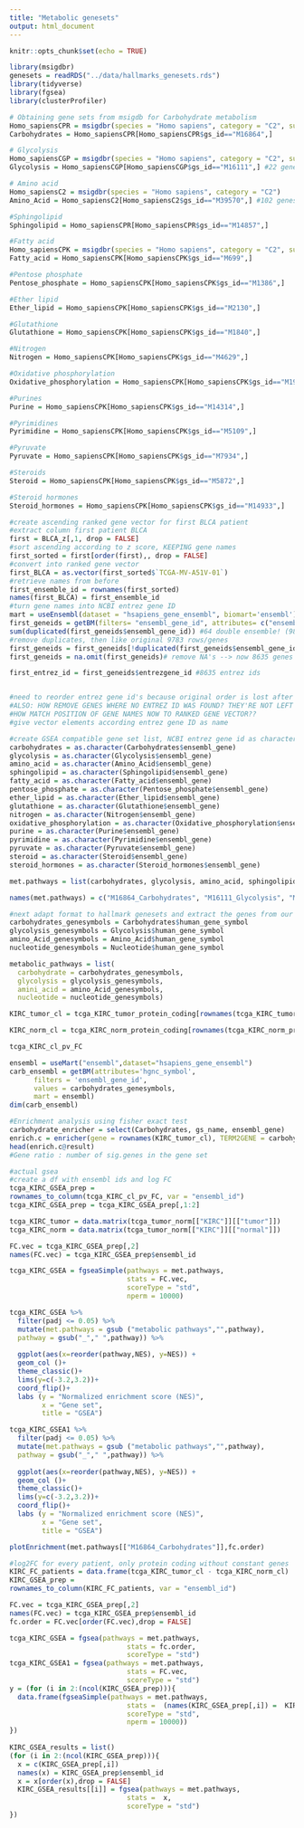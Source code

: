 ```yaml
---
title: "Metabolic genesets"
output: html_document
---
```


```r
knitr::opts_chunk$set(echo = TRUE)
```


```r
library(msigdbr)
genesets = readRDS("../data/hallmarks_genesets.rds")
library(tidyverse)
library(fgsea)
library(clusterProfiler)
```

```r
# Obtaining gene sets from msigdb for Carbohydrate metabolism
Homo_sapiensCPR = msigdbr(species = "Homo sapiens", category = "C2", subcategory  = "CP:REACTOME")
Carbohydrates = Homo_sapiensCPR[Homo_sapiensCPR$gs_id=="M16864",]

# Glycolysis
Homo_sapiensCGP = msigdbr(species = "Homo sapiens", category = "C2", subcategory  = "CGP")
Glycolysis = Homo_sapiensCGP[Homo_sapiensCGP$gs_id=="M16111",] #22 genes

# Amino acid 
Homo_sapiensC2 = msigdbr(species = "Homo sapiens", category = "C2")
Amino_Acid = Homo_sapiensC2[Homo_sapiensC2$gs_id=="M39570",] #102 genes

#Sphingolipid
Sphingolipid = Homo_sapiensCPR[Homo_sapiensCPR$gs_id=="M14857",]

#Fatty acid
Homo_sapiensCPK = msigdbr(species = "Homo sapiens", category = "C2", subcategory  = "CP:KEGG")
Fatty_acid = Homo_sapiensCPK[Homo_sapiensCPK$gs_id=="M699",]

#Pentose phosphate
Pentose_phosphate = Homo_sapiensCPK[Homo_sapiensCPK$gs_id=="M1386",]

#Ether lipid
Ether_lipid = Homo_sapiensCPK[Homo_sapiensCPK$gs_id=="M2130",]

#Glutathione
Glutathione = Homo_sapiensCPK[Homo_sapiensCPK$gs_id=="M1840",]

#Nitrogen
Nitrogen = Homo_sapiensCPK[Homo_sapiensCPK$gs_id=="M4629",]

#Oxidative phosphorylation
Oxidative_phosphorylation = Homo_sapiensCPK[Homo_sapiensCPK$gs_id=="M19540",]

#Purines
Purine = Homo_sapiensCPK[Homo_sapiensCPK$gs_id=="M14314",]

#Pyrimidines
Pyrimidine = Homo_sapiensCPK[Homo_sapiensCPK$gs_id=="M5109",]

#Pyruvate
Pyruvate = Homo_sapiensCPK[Homo_sapiensCPK$gs_id=="M7934",]

#Steroids
Steroid = Homo_sapiensCPK[Homo_sapiensCPK$gs_id=="M5872",]

#Steroid hormones
Steroid_hormones = Homo_sapiensCPK[Homo_sapiensCPK$gs_id=="M14933",]


```

```r
#create ascending ranked gene vector for first BLCA patient
#extract column first patient BLCA
first = BLCA_z[,1, drop = FALSE]
#sort ascending according to z score, KEEPING gene names
first_sorted = first[order(first),, drop = FALSE]
#convert into ranked gene vector
first_BLCA = as.vector(first_sorted$`TCGA-MV-A51V-01`)
#retrieve names from before
first_ensemble_id = rownames(first_sorted)
names(first_BLCA) = first_ensemble_id
#turn gene names into NCBI entrez gene ID
mart = useEnsembl(dataset = "hsapiens_gene_ensembl", biomart='ensembl')
first_geneids = getBM(filters= "ensembl_gene_id", attributes= c("ensembl_gene_id","entrezgene_id"),values= first_ensemble_id, mart= mart) #gives longer output vector than input???
sum(duplicated(first_geneids$ensembl_gene_id)) #64 double ensemble! (9847-9783 = 64)
#remove duplicates, then like original 9783 rows/genes
first_geneids = first_geneids[!duplicated(first_geneids$ensembl_gene_id),]
first_geneids = na.omit(first_geneids)# remove NA's --> now 8635 genes left

first_entrez_id = first_geneids$entrezgene_id #8635 entrez ids


#need to reorder entrez gene id's because original order is lost after biomart!
#ALSO: HOW REMOVE GENES WHERE NO ENTREZ ID WAS FOUND? THEY'RE NOT LEFT IN ENTREZ VECTOR!
#HOW MATCH POSITION OF GENE NAMES NOW TO RANKED GENE VECTOR??
#give vector elements according entrez gene ID as name

```

```r
#create GSEA compatible gene set list, NCBI entrez gene id as characters
carbohydrates = as.character(Carbohydrates$ensembl_gene)
glycolysis = as.character(Glycolysis$ensembl_gene)
amino_acid = as.character(Amino_Acid$ensembl_gene)
sphingolipid = as.character(Sphingolipid$ensembl_gene)
fatty_acid = as.character(Fatty_acid$ensembl_gene)
pentose_phosphate = as.character(Pentose_phosphate$ensembl_gene)
ether_lipid = as.character(Ether_lipid$ensembl_gene)
glutathione = as.character(Glutathione$ensembl_gene)
nitrogen = as.character(Nitrogen$ensembl_gene)
oxidative_phosphorylation = as.character(Oxidative_phosphorylation$ensembl_gene)
purine = as.character(Purine$ensembl_gene)
pyrimidine = as.character(Pyrimidine$ensembl_gene)
pyruvate = as.character(Pyruvate$ensembl_gene)
steroid = as.character(Steroid$ensembl_gene)
steroid_hormones = as.character(Steroid_hormones$ensembl_gene)

met.pathways = list(carbohydrates, glycolysis, amino_acid, sphingolipid, fatty_acid, pentose_phosphate, ether_lipid, glutathione, nitrogen, oxidative_phosphorylation, purine, pyrimidine, pyruvate, steroid, steroid_hormones)

names(met.pathways) = c("M16864_Carbohydrates", "M16111_Glycolysis", "M39570_Amino_acid", "M14857_Sphingolipid", "M699_Fatty_Acid", "M1386_Pentose_phosphate", "M2130_Ether_lipid", "M1840_Glutathione", "M4629_Nitrogen", "M19540_Oxidative_phosphorylation", "M14314_Purine", "M5109_Pyrimidine", "M7934_Pyruvate", "M5872_Steroid", "M14933_Steroid_hormones")
```



```r
#next adapt format to hallmark genesets and extract the genes from our filtered matrix
carbohydrates_genesymbols = Carbohydrates$human_gene_symbol
glycolysis_genesymbols = Glycolysis$human_gene_symbol
amino_Acid_genesymbols = Amino_Acid$human_gene_symbol
nucleotide_genesymbols = Nucleotide$human_gene_symbol

metabolic_pathways = list(
  carbohydrate = carbohydrates_genesymbols,
  glycolysis = glycolysis_genesymbols,
  amini_acid = amino_Acid_genesymbols,
  nucleotide = nucleotide_genesymbols)

```


```r
KIRC_tumor_cl = tcga_KIRC_tumor_protein_coding[rownames(tcga_KIRC_tumor_protein_coding) %in% rownames(tcga_KIRC_cl_pv_FC_sig),]

KIRC_norm_cl = tcga_KIRC_norm_protein_coding[rownames(tcga_KIRC_norm_protein_coding) %in% rownames(tcga_KIRC_cl_pv_FC_sig),]

tcga_KIRC_cl_pv_FC


```


```r
ensembl = useMart("ensembl",dataset="hsapiens_gene_ensembl")
carb_ensembl = getBM(attributes='hgnc_symbol', 
      filters = 'ensembl_gene_id', 
      values = carbohydrates_genesymbols, 
      mart = ensembl)
dim(carb_ensembl)

```


```r
#Enrichment analysis using fisher exact test 
carbohydrate_enricher = select(Carbohydrates, gs_name, ensembl_gene)
enrich.c = enricher(gene = rownames(KIRC_tumor_cl), TERM2GENE = carbohydrate_enricher )
head(enrich.c@result)
#Gene ratio : number of sig.genes in the gene set 
```

```r
#actual gsea
#create a df with ensembl ids and log FC
tcga_KIRC_GSEA_prep = 
rownames_to_column(tcga_KIRC_cl_pv_FC, var = "ensembl_id")
tcga_KIRC_GSEA_prep = tcga_KIRC_GSEA_prep[,1:2]

tcga_KIRC_tumor = data.matrix(tcga_tumor_norm[["KIRC"]][["tumor"]])
tcga_KIRC_norm = data.matrix(tcga_tumor_norm[["KIRC"]][["normal"]])

FC.vec = tcga_KIRC_GSEA_prep[,2]
names(FC.vec) = tcga_KIRC_GSEA_prep$ensembl_id

tcga_KIRC_GSEA = fgseaSimple(pathways = met.pathways,
                             stats = FC.vec,
                             scoreType = "std",
                             nperm = 10000)

```
```r
tcga_KIRC_GSEA %>%
  filter(padj <= 0.05) %>%
  mutate(met.pathways = gsub ("metabolic pathways","",pathway),
  pathway = gsub("_"," ",pathway)) %>%
  
  ggplot(aes(x=reorder(pathway,NES), y=NES)) +
  geom_col ()+
  theme_classic()+
  lims(y=c(-3.2,3.2))+
  coord_flip()+
  labs (y = "Normalized enrichment score (NES)",
        x = "Gene set",
        title = "GSEA")

tcga_KIRC_GSEA1 %>%
  filter(padj <= 0.05) %>%
  mutate(met.pathways = gsub ("metabolic pathways","",pathway),
  pathway = gsub("_"," ",pathway)) %>%
  
  ggplot(aes(x=reorder(pathway,NES), y=NES)) +
  geom_col ()+
  theme_classic()+
  lims(y=c(-3.2,3.2))+
  coord_flip()+
  labs (y = "Normalized enrichment score (NES)",
        x = "Gene set",
        title = "GSEA")

plotEnrichment(met.pathways[["M16864_Carbohydrates"]],fc.order)

```


```r
#log2FC for every patient, only protein coding without constant genes
KIRC_FC_patients = data.frame(tcga_KIRC_tumor_cl - tcga_KIRC_norm_cl)
KIRC_GSEA_prep = 
rownames_to_column(KIRC_FC_patients, var = "ensembl_id")

FC.vec = tcga_KIRC_GSEA_prep[,2]
names(FC.vec) = tcga_KIRC_GSEA_prep$ensembl_id
fc.order = FC.vec[order(FC.vec),drop = FALSE]

tcga_KIRC_GSEA = fgsea(pathways = met.pathways,
                             stats = fc.order,
                             scoreType = "std")
tcga_KIRC_GSEA1 = fgsea(pathways = met.pathways,
                             stats = FC.vec,
                             scoreType = "std")
y = (for (i in 2:(ncol(KIRC_GSEA_prep))){
  data.frame(fgseaSimple(pathways = met.pathways,
                             stats =  (names(KIRC_GSEA_prep[,i]) =  KIRC_GSEA_prep$ensembl_id),
                             scoreType = "std",
                             nperm = 10000))
})
  
KIRC_GSEA_results = list()
(for (i in 2:(ncol(KIRC_GSEA_prep))){
  x = c(KIRC_GSEA_prep[,i])
  names(x) = KIRC_GSEA_prep$ensembl_id
  x = x[order(x),drop = FALSE]
  KIRC_GSEA_results[[i]] = fgsea(pathways = met.pathways,
                             stats =  x,
                             scoreType = "std")
})


```


